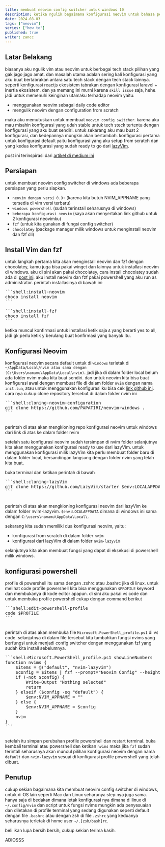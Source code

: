 ---
title: membuat neovim config switcher untuk windows 10
description: ketika ngulik bagaimana konfigurasi neovim untuk bahasa pemograman tertentu tapi sering tabrakan dengan bahasa lainnya maka sepertinya tuan muda ini butuh config switcher
date: 2024-08-03
tags: ["neovim"]
series: ["how to"]
published: true
writer: zancc
---

## Latar Belakang

biasanya aku ngulik vim atau neovim untuk berbagai tech stack pilihan yang gak jago jago amat. dan masalah utama adalah sering kali konfigurasi yang aku buat bertabrakan antara satu
tech stack dengan tech stack lainnya. seperti konfigurasi reactjs ekosistem tabrakan dengan konfigurasi laravel + inertia ekosistem. dan ya memang ini murni karena `skill issue` saja, hehe.
jadi untuk memenuhi keinginan utamaku terhadap neovim yaitu:

- menggunakan neovim sebagai daily code editor
- mengulik neovim dengan configuration from scratch

maka aku memutuskan untuk membuat `neovim config switcher`. karena aku mau misahin konfigurasi yang udah stable untuk tech steck tertentu dengan konfigurasi yang aku buat sendiri.
untuk sekarang aku mau buat 2 konfigurasi, dan kedepannya mungkin akan bertambah. konfigurasi pertama untuk konfigurasi default yaitu konfigurasi yang aku setup from scratch dan
yang kedua konfigurasi yang sudah ready to go dari [lazyVim](https://www.lazyvim.org/).

post ini terinspirasi dari [artikel di medium ini](https://medium.com/@joydeep150703/neovim-config-switcher-but-for-windows-ed6ef08d045b)

## Persiapan

untuk membuat neovim config switcher di windows ada beberapa persiapan yang perlu siapkan.

- `neovim dengan versi 0.9+` (karena kita butuh NVIM_APPNAME yang tersedia di vim versi terbaru)
- `windows powershell` (sudah terinstall seharusnya di windows)
- `beberapa konfigurasi neovim` (saya akan menyertakan link github untuk 2 konfigurasi neovimku)
- `fzf` (untuk kita gunakan di fungsi config switcher)
- `chocolatey` (package manager milik windows untuk menginstall neovim dan fzf dll)

## Install Vim dan fzf

untuk langkah pertama kita akan menginstall neovim dan fzf dengan chocolatey, kamu juga bisa pakai winget dan lainnya untuk installasi neovim di windows.
aku di sini akan pakai chocolatey, cara install chocolatey sudah ada di [post ini](https://chocolatey.org/install).
aku install neovim dan fzf pakai powershell yang aku run as administrator. perintah installasinya di bawah ini:

<Pre>
```shell:install-neovim
choco install neovim 
```
</Pre>

<Pre>
```shell:install-fzf
choco install fzf
```
</Pre>

ketika muncul konfirmasi untuk installasi ketik saja `A` yang berarti yes to all, jadi gk perlu ketik y berulang buat konfirmasi yang banyak itu.

## Konfigurasi Neovim

konfigurasi neovim secara default untuk di `windows` terletak di `~/AppData/Local/nvim atau sama dengan (C:\Users\namamu\AppData\Local\nvim)`. jadi jika di dalam folder local belum ada folder nvim maka kita buat sendiri.
dan untuk neovim kita bisa buat konfigurasi awal dengan membuat file di dalam folder `nvim` dengan nama `init.lua`, atau untuk menggunakan konfigurasi ku bisa cek [link github ini](https://github.com/PAPATIRI/neovim-windows).
cara nya cukup clone repository tersebut di dalam folder nvim ini

<Pre>
```shell:cloning-neovim-configuration
git clone https://github.com/PAPATIRI/neovim-windows .
```
 </Pre>

perintah di atas akan mengkloning repo konfigurasi neovim untuk windows dari link di atas ke dalam folder nvim

setelah satu konfigurasi neovim sudah tersimpan di nvim folder selanjutnya kita akan menggunakan konfigurasi ready to use dari lazyVim.
untuk menggunakan konfigurasi milik lazyVim kita perlu membuat folder baru di dalam folder local, bersandingan langsung dengan folder nvim yang telah kita buat.

buka terminal dan ketikan perintah di bawah

<Pre>
```shell:cloning-lazyVim
git clone https://github.com/LazyVim/starter $env:LOCALAPPDATA\nvim-lazyvim
```
 </Pre>

perintah di atas akan mengkloning konfigurasi neovim dari lazyVim ke dalam folder nvim-lazyvim.
`$env:LOCALAPPDATA` dimana di windows ini sama dengan `C:\users\namamu\AppData\Local\`.

sekarang kita sudah memiliki dua konfigurasi neovim, yaitu:

- konfigurasi from scratch di dalam folder `nvim`
- konfigurasi dari lazyVim di dalam folder `nvim-lazyvim`

selanjutnya kita akan membuat fungsi yang dapat di eksekusi di powershell milik windows.

## konfigurasi powershell

profile di powershell itu sama dengan .zshrc atau .bashrc jika di linux.
untuk melihat code profile powershell kita bisa menggunakan `$PROFILE` keyword dan membukanya di kode editor apapun.
di sini aku pakai vs code dan untuk membuka profile powershell cukup dengan command berikut

<Pre>
```shell:edit-powershell-profile
code $PROFILE
```
 </Pre>

perintah di atas akan membuka file `Microsoft.PowerShell_profile.ps1` di vs code.
selanjutnya di dalam file tersebut kita tambahkan fungsi nvims yang berfungsi untuk menjadi config switcher dengan menggunakan
fzf yang sudah kita install sebelumnya.

<Pre>
```shell:Microsoft.PowerShell_profile.ps1 showLineNumbers
function nvims {
    $items = @("default", "nvim-lazyvim")
    $config = $items | fzf --prompt="Neovim Config" --height=50% --layout=reverse --border
    if (-not $config) {
        Write-Output "Nothing selected"
        return
    } elseif ($config -eq "default") {
        $env:NVIM_APPNAME = ""
    } else {
        $env:NVIM_APPNAME = $config
    }
    nvim
}
```
 </Pre>

setelah itu simpan perubahan profile powershell dan restart terminal.
buka kembali terminal atau powershell dan ketikan `nvims` maka jika `fzf` sudah terintall seharusnya akan muncul pilihan konfigurasi
neovim dengan nama `default` dan `nvim-lazyvim` sesuai di konfigurasi profile powershell yang telah dibuat.

## Penutup

cukup sekian bagaimana kita membuat neovim config switcher di windows, untuk di OS lain seperti Mac dan Linux seharunya step nya juga sama.
hanya saja di bedakan dimana letak konfigurasi nya dimana di linux di `~/.config/nvim` dan script untuk fungsi nvims mungkin ada penyesuaian dan diletakan di profile terminal
yang sedang digunakan seperti default dengan file `.bashrc` atau dengan zsh di file `.zshrc` yang keduanya seharusnya terletak di home user `~/.[zsh/bash]rc`.

beli ikan lupa bersih bersih, cukup sekian terima kasih.

ADIOSSS
